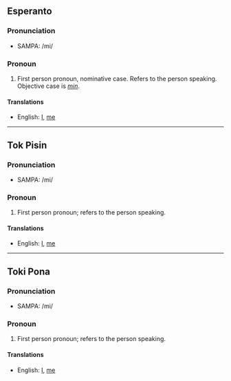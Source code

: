 ==Esperanto==
===Pronunciation===
*SAMPA: /mi/

===Pronoun===
#First person pronoun, nominative case.  Refers to the person speaking.  Objective case is ''[[min]]''.

==== Translations ====
*English: [[I]], [[me]]

----
==Tok Pisin==

===Pronunciation===
*SAMPA: /mi/

===Pronoun===
#First person pronoun; refers to the person speaking.

==== Translations ====
*English: [[I]], [[me]]

----
==Toki Pona==

===Pronunciation===
*SAMPA: /mi/

===Pronoun===
#First person pronoun; refers to the person speaking.

==== Translations ====
*English: [[I]], [[me]]